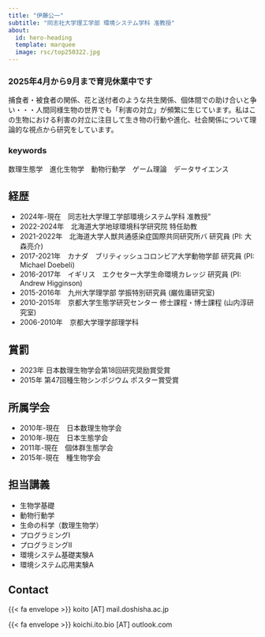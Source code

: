 ```yaml
---
title: "伊藤公一"
subtitle: "同志社大学理工学部 環境システム学科 准教授" 
about:
  id: hero-heading
  template: marquee
  image: rsc/top250322.jpg
---
```


### 2025年4月から9月まで育児休業中です


:::{#hero-heading}

捕食者・被食者の関係、花と送付者のような共生関係、個体間での助け合いと争い・・・人間同様生物の世界でも「利害の対立」が頻繁に生じています。私はこの生物における利害の対立に注目して生き物の行動や進化、社会関係について理論的な視点から研究をしています。


### keywords
数理生態学　進化生物学　動物行動学　ゲーム理論　データサイエンス


:::

## 経歴
- 2024年-現在　同志社大学理工学部環境システム学科 准教授"
- 2022-2024年　北海道大学地球環境科学研究院 特任助教
- 2021-2022年　北海道大学人獣共通感染症国際共同研究所バ 研究員 (PI: 大森亮介)
- 2017-2021年　カナダ　ブリティッシュコロンビア大学動物学部 研究員 (PI: Michael Doebeli)
- 2016-2017年　イギリス　エクセター大学生命環境カレッジ 研究員 (PI: Andrew Higginson)
- 2015-2016年　九州大学理学部 学振特別研究員 (巌佐庸研究室)
- 2010-2015年　京都大学生態学研究センター 修士課程・博士課程 (山内淳研究室)
- 2006-2010年　京都大学理学部理学科

## 賞罰
- 2023年 日本数理生物学会第18回研究奨励賞受賞
- 2015年 第47回種生物シンポジウム ポスター賞受賞

## 所属学会
- 2010年-現在　日本数理生物学会
- 2010年-現在　日本生態学会
- 2011年-現在　個体群生態学会
- 2015年-現在　種生物学会

## 担当講義
- 生物学基礎
- 動物行動学
- 生命の科学（数理生物学）
- プログラミングI
- プログラミングII
- 環境システム基礎実験A
- 環境システム応用実験A

## Contact
{{< fa envelope >}} koito [&Alpha;&Tau;] mail.doshisha.ac.jp

{{< fa envelope >}} koichi.ito.bio [&Alpha;&Tau;] outlook.com
